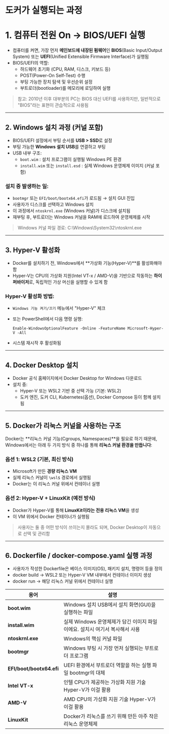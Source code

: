 # 도커가 실행되는 과정

# 1. 컴퓨터 전원 On → BIOS/UEFI 실행

- 컴퓨터를 켜면, 가장 먼저 **메인보드에 내장된 펌웨어**인 **BIOS**(Basic Input/Output System) 또는 **UEFI**(Unified Extensible Firmware Interface)가 실행됨
- BIOS/UEFI의 역할:
    - 하드웨어 초기화 (CPU, RAM, 디스크, 키보드 등)
    - POST(Power-On Self-Test) 수행
    - 부팅 가능한 장치 탐색 및 우선순위 설정
    - 부트로더(bootloader)를 메모리에 로딩하여 실행

> 참고: 2010년 이후 대부분의 PC는 BIOS 대신 UEFI를 사용하지만, 일반적으로 "BIOS"라는 표현이 관습적으로 사용됨
> 

---

## 2. Windows 설치 과정 (커널 포함)

- BIOS/UEFI 설정에서 부팅 순서를 **USB > SSD**로 설정
- 부팅 가능한 **Windows 설치 USB**를 연결하고 부팅
- USB 내부 구조:
    - `boot.wim` : 설치 프로그램이 실행될 Windows PE 환경
    - `install.wim` 또는 `install.esd` : 실제 Windows 운영체제 이미지 (커널 포함)

### 설치 중 발생하는 일:

- `bootmgr` 또는 `EFI/boot/bootx64.efi`가 로드됨 → 설치 GUI 진입
- 사용자가 디스크를 선택하고 Windows 설치
- 이 과정에서 `ntoskrnl.exe` (Windows 커널)가 디스크에 설치됨
- 재부팅 후, 부트로더는 Windows 커널을 RAM에 로드하여 운영체제를 시작

> Windows 커널 파일 경로: C:\Windows\System32\ntoskrnl.exe
> 

---

## 3. Hyper-V 활성화

- Docker를 설치하기 전, Windows에서 **가상화 기능(Hyper-V)**를 활성화해야 함
- Hyper-V는 CPU의 가상화 지원(Intel VT-x / AMD-V)을 기반으로 작동하는 **하이퍼바이저**로, 독립적인 가상 머신을 실행할 수 있게 함

### Hyper-V 활성화 방법:

- `Windows 기능 켜기/끄기` 메뉴에서 "Hyper-V" 체크
- 또는 PowerShell에서 다음 명령 실행:
    
    ```
    Enable-WindowsOptionalFeature -Online -FeatureName Microsoft-Hyper-V -All
    ```
    
- 시스템 재시작 후 활성화됨

---

## 4. Docker Desktop 설치

- Docker 공식 홈페이지에서 Docker Desktop for Windows 다운로드
- 설치 중:
    - Hyper-V 또는 WSL2 기반 중 선택 가능 (기본: WSL2)
    - 도커 엔진, 도커 CLI, Kubernetes(옵션), Docker Compose 등이 함께 설치됨

---

## 5. Docker가 리눅스 커널을 사용하는 구조

Docker는 **리눅스 커널 기능(Cgroups, Namespaces)**을 필요로 하기 때문에,
Windows에서는 아래 두 가지 방식 중 하나를 통해 **리눅스 커널 환경을 만듭니다**:

### 옵션 1: WSL2 (기본, 최신 방식)

- Microsoft가 만든 **경량 리눅스 VM**
- 실제 리눅스 커널이 `\wsl$` 경로에서 실행됨
- Docker는 이 리눅스 커널 위에서 컨테이너 실행

### 옵션 2: Hyper-V + LinuxKit (예전 방식)

- Docker가 Hyper-V를 통해 **LinuxKit이라는 전용 리눅스 VM**을 생성
- 이 VM 위에서 Docker 컨테이너가 실행됨

> 사용자는 둘 중 어떤 방식이 쓰이는지 몰라도 되며, Docker Desktop이 자동으로 선택 및 관리함
> 

---

## 6. Dockerfile / docker-compose.yaml 실행 과정

- 사용자가 작성한 Dockerfile은 베이스 이미지(OS), 패키지 설치, 명령어 등을 정의
- docker build → WSL2 또는 Hyper-V VM 내부에서 컨테이너 이미지 생성
- docker run → 해당 리눅스 커널 위에서 컨테이너 실행

| 용어 | 설명 |
| --- | --- |
| **boot.wim** | Windows 설치 USB에서 설치 화면(GUI)을 실행하는 파일 |
| **install.wim** | 실제 Windows 운영체제가 담긴 이미지 파일이에요. 설치시 여기서 복사해서 사용  |
| **ntoskrnl.exe** | Windows의 핵심 커널 파일 |
| **bootmgr** | Windows 부팅 시 가장 먼저 실행되는 부트로더 프로그램 |
| **EFI/boot/bootx64.efi** | UEFI 환경에서 부트로더 역할을 하는 실행 파일 bootmgr의 대체 |
| **Intel VT-x** | 인텔 CPU가 제공하는 가상화 지원 기술Hyper-V가 이걸 활용 |
| **AMD-V** | AMD CPU의 가상화 지원 기술 Hyper-V가 이걸 활용 |
| **LinuxKit** | Docker가 리눅스를 쓰기 위해 만든 아주 작은 리눅스 운영체제 |